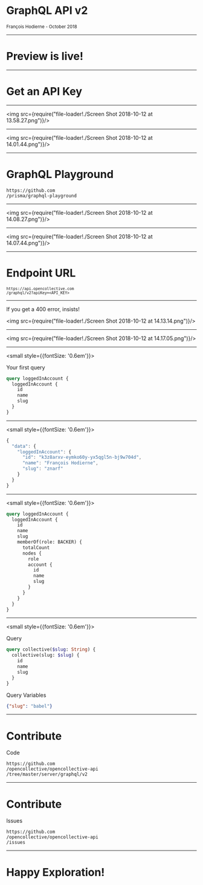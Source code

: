 
# GraphQL API v2

<small>
François Hodierne - October 2018
</small>

---

# Preview is live!

---

# Get an API Key

---

<img src={require("file-loader!./Screen Shot 2018-10-12 at 13.58.27.png")}/>

---

<img src={require("file-loader!./Screen Shot 2018-10-12 at 14.01.44.png")}/>

---

# GraphQL Playground

`https://github.com`<br/>`/prisma/graphql-playground`

---

<img src={require("file-loader!./Screen Shot 2018-10-12 at 14.08.27.png")}/>

---

<img src={require("file-loader!./Screen Shot 2018-10-12 at 14.07.44.png")}/>

---

# Endpoint URL

<small>

`https://api.opencollective.com`<br/>`/graphql/v2?apiKey=<API_KEY>`

</small>

---

If you get a 400 error, insists!

<img src={require("file-loader!./Screen Shot 2018-10-12 at 14.13.14.png")}/>

---

<img src={require("file-loader!./Screen Shot 2018-10-12 at 14.17.05.png")}/>

---

<small style={{fontSize: '0.6em'}}>

Your first query

```graphql
query loggedInAccount {
  loggedInAccount {
    id
    name
    slug
  }
}
```

</small>

---

<small style={{fontSize: '0.6em'}}>

```javascript
{
  "data": {
    "loggedInAccount": {
      "id": "k3z8arxv-eymko60y-yx5qgl5n-bj9w704d",
      "name": "François Hodierne",
      "slug": "znarf"
    }
  }
}
```

</small>

---

<small style={{fontSize: '0.6em'}}>

```graphql
query loggedInAccount {
  loggedInAccount {
    id
    name
    slug
    memberOf(role: BACKER) {
      totalCount
      nodes {
        role
        account {
          id
          name
          slug
        }
      }
    }
  }
}
```

</small>

---

<small style={{fontSize: '0.6em'}}>

Query

```graphql
query collective($slug: String) {
  collective(slug: $slug) {
    id
    name
    slug
  }
}
```

Query Variables

```json
{"slug": "babel"}
```

</small>

---

# Contribute

Code

`https://github.com`<br/>`/opencollective/opencollective-api`<br/>`/tree/master/server/graphql/v2`

---

# Contribute

Issues

`https://github.com`<br/>`/opencollective/opencollective-api`<br/>`/issues`

---

# Happy Exploration!
